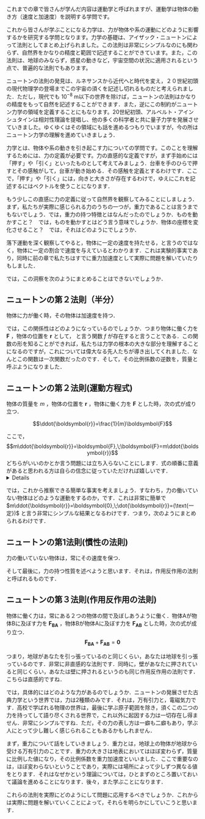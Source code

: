 これまでの章で皆さんが学んだ内容は運動学と呼ばれますが、運動学は物体の動き方（速度と加速度）を説明する学問です。

これから皆さんが学ぶことになる力学は、力が物体や系の運動にどのように影響するかを研究する学問となります。力学の基礎は、アイザック・ニュートンによって法則としてまとめ上げられました。この法則は非常にシンプルなのにも関わらず、自然界をかなりの精度と範囲で記述することができています。また，この法則は、地球のみならず，惑星の動きなど，宇宙空間の状況に適用されるという点で、普遍的な法則でもあります。

ニュートンの法則の発見は、ルネサンスから近代へと時代を変え，２０世紀初頭の現代物理学の登場までこの宇宙の須くを記述し切れるものだと考えられました．ただし，現代でも $10^{-8}$ m以下の世界を除けば，ニュートンの法則はかなりの精度をもって自然を記述することができます．また，逆にこの制約がニュートン力学の領域を定義することにもなります。20世紀初頭、アルベルト・アインシュタインは相対性理論を提唱し、他の多くの科学者と共に量子力学を発展させていきました。ゆくゆくはその領域にも話を進めるつもりでいますが，今の所はニュートン力学の理解を進めていきましょう．

力学とは、物体や系の動きを引き起こす力についての学問です。このことを理解するためには、力の定義が必要です。力の直感的な定義ですが，まず手始めには「押す」や「引く」といったものとして考えてみましょう．台車を手のひらで押すとその感触がして，台車が動き始める．その感触を定義とするわけです．ここで，「押す」や「引く」には，向きと大きさが存在するわけで，ゆえにこれを記述するにはベクトルを使うことになります．

もう少しこの直感に力の定義に従って自然界を観察してみることにしましょう．まず，私たちが実際に感じられる力のうちの一つが，重力であることは言うまでもないでしょう．では，重力の持つ特徴とはなんだったのでしょうか．ものを動かすこと？　では，ものを動かすとはどう言う意味でしょうか．物体の座標を変化させること？　では，それはどのようにでしょうか．

落下運動を深く観察してやると，物体に一定の速度を持たせる，と言うのではなく，物体に一定の割合で速度を与えているとわかります．これは実験的事実であり，同時に前の章で私たちはすでに重力加速度として実際に問題を解いていたりもしました．

では，この洞察を次のようにまとめることはできないでしょうか．

::: {.callout-note icon=false}

## ニュートンの第２法則（半分）

物体に力が働く時，その物体は加速度を持つ．
:::

では，この関係性はどのようになっているのでしょうか．つまり物体に働く力を $\boldsymbol{F}$ ，物体の位置を $\boldsymbol{r}$ として，
\begin{align*}
    \boldsymbol{F} = f(\ddot{\boldsymbol{r}})
\end{align*}
と言う関数 $f$ が存在すると言うことである．この関数の形を知ることができれば，私たちは力学の根本の大きな部分を理解することになるのですが，これについては偉大なる先人たちが導き出してくれました．なんとこの関数は一次関数だったのです．そして，その比例係数の逆数を，質量と呼ぶようになりました．

::: {.callout-note icon=false}

## ニュートンの第２法則(運動方程式)

物体の質量を $m$ ，物体の位置を $\boldsymbol{r}$ ，物体に働く力を $\boldsymbol{F}$ とした時，次の式が成り立つ．

$$\ddot{\boldsymbol{r}}=\frac{1}{m}\boldsymbol{F}$$
:::

ここで，$$m\ddot{\boldsymbol{r}}=\boldsymbol{F},\;\boldsymbol{F}=m\ddot{\boldsymbol{r}}$$ どちらがいいのかとか言う問題には立ち入らないことにします．式の順番に意義があると思われる方は自らの信念に従っていただければ嬉しいです．
<details>
筆者の考えるところでは，とある視点に基づいて考えるよりかは，色々な視点で持って数式は見るべきであり，数式に意味を持たせるべきと言う意見よりも，数式に意味を見出すべきだと言う意見を採用したいと思っています．
</details>
では，これから推察できる簡単な事実を考えましょう．すなわち，力の働いていない物体はどのような運動をするのか，です．これは非常に簡単で $m\ddot{\boldsymbol{r}}=\boldsymbol{0},\;\dot{\boldsymbol{r}}=(\text{一定})$ と言う非常にシンプルな結果となるわけです．つまり，次のようにまとめられるわけです．

::: {.callout-note icon=false}

## ニュートンの第1法則(慣性の法則)

力の働いていない物体は，常にその速度を保つ．

:::

そして最後に，力の持つ性質を述べようと思います．それは，作用反作用の法則と呼ばれるものです．

::: {.callout-note icon=false}

## ニュートンの第３法則(作用反作用の法則)

物体に働く力は，常にある２つの物体の間で及ぼしあうように働く．物体Aが物体Bに及ぼす力を $\boldsymbol{F_{BA}}$ ，物体Bが物体Aに及ぼす力を $\boldsymbol{F_{AB}}$ とした時，次の式が成り立つ．
$$\boldsymbol{F_{BA}}+\boldsymbol{F_{AB}}=\boldsymbol{0}$$

:::

つまり，地球があなたを引っ張っているのと同じくらい，あなたは地球を引っ張っているのです．非常に非直感的な法則です．同時に，壁があなたに押されていると同じくらい，あなたは壁に押されるというのも同じ作用反作用の法則です．こちらは直感的ですね．

では，具体的にはどのような力があるのでしょうか．ニュートンの発展させた古典力学という世界では，力は2種類のみです．それは，万有引力と，電磁気力です．高校で学ばれる物理の世界は，最後に学ぶ原子範囲を除き，須くこの二つの力を持ってして語り尽くされる世界で，これ以外に起因する力は一切存在し得ません．非常にシンプルですね．ただ，その力の表し方は一癖も二癖もあり，学ぶ人にとって少し難しく感じられることもあるかもしれません．

まず，重力について話をしていきましょう．重力とは，地球上の物体が地球から受ける万有引力のことです．重力の大きさは地表においてはほぼ変わらず，質量に比例した値になり，その比例係数を重力加速度といいました．ここで重要なのは，ほぼ変わらないということであり，実際には場所によって少しずつ異なる値をとります．それはなぜかという理論については，ひとまずのところ置いておいて議論を進めることになります．後々，また学ぶことになります．

これらの法則を実際にどのようにして問題に応用するべきでしょうか．これからは実際に問題を解いていくことによって，それらを明らかにしていこうと思います．
